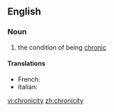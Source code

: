 ==English==

===Noun===
{{en-noun|-}}

# the condition of being [[chronic]]

====Translations====
{{trans-top|the condition of being chronic}}
* French: {{t|fr|chronicité|f}}
* Italian: {{t-|it|cronicità|f}}
{{trans-mid}}
{{trans-bottom}}

[[vi:chronicity]]
[[zh:chronicity]]